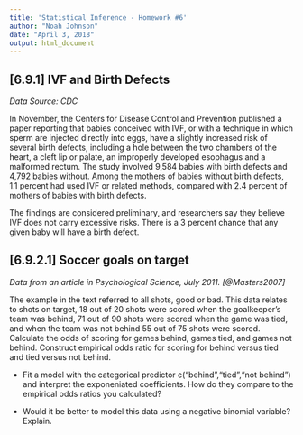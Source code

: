 ```yaml
---
title: 'Statistical Inference - Homework #6'
author: "Noah Johnson"
date: "April 3, 2018"
output: html_document
---
```


## [6.9.1] IVF and Birth Defects

*Data Source: CDC*

In November, the Centers for Disease Control and Prevention published a paper reporting that babies conceived with IVF, or with a technique in which sperm are injected directly into eggs, have a slightly increased risk of several birth defects, including a hole between the two chambers of the heart, a cleft lip or palate, an improperly developed esophagus and a malformed rectum. The study involved 9,584 babies with birth defects and 4,792 babies without. Among the mothers of babies without birth defects, 1.1 percent had used IVF or related methods, compared with 2.4 percent of mothers of babies with birth defects.

The findings are considered preliminary, and researchers say they believe IVF does not carry excessive risks. There is a 3 percent chance that any given baby will have a birth defect.

## [6.9.2.1] Soccer goals on target

*Data from an article in Psychological Science, July 2011. [@Masters2007]*

The example in the text referred to all shots, good or bad. This data relates to shots on target, 18 out of 20 shots were scored when the goalkeeper’s team was behind, 71 out of 90 shots were scored when the game was tied, and when the team was not behind 55 out of 75 shots were scored. Calculate the odds of scoring for games behind, games tied, and games not behind. Construct empirical odds ratio for scoring for behind versus tied and tied versus not behind.

+ Fit a model with the categorical predictor c(“behind”,“tied”,“not behind”) and interpret the exponeniated coefficients. How do they compare to the empirical odds ratios you calculated?

+ Would it be better to model this data using a negative binomial variable? Explain.